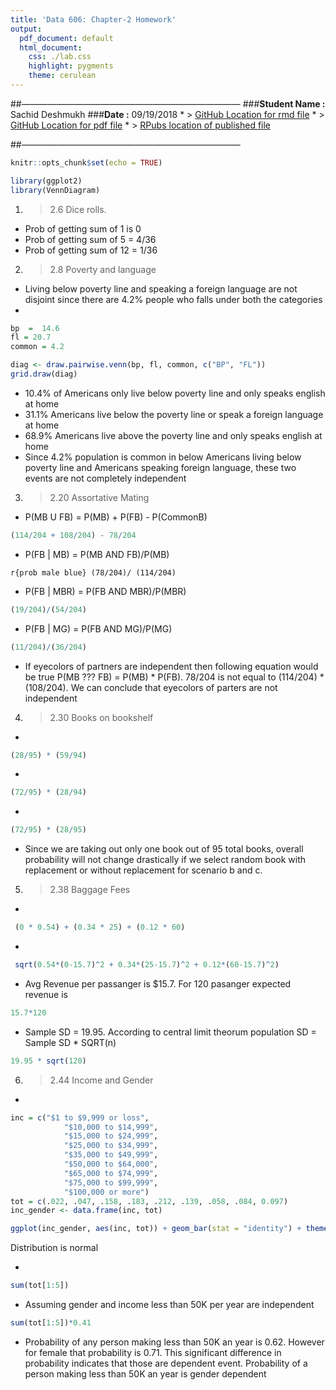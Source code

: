 ```yaml
---
title: 'Data 606: Chapter-2 Homework'
output:
  pdf_document: default
  html_document:
    css: ./lab.css
    highlight: pygments
    theme: cerulean
---
```


##---------------------------------------------------------------------------
###**Student Name :** Sachid Deshmukh
###**Date :** 09/19/2018
* > [GitHub Location for rmd file](https://github.com/mlforsachid/MSDSQ1/blob/master/Data606/Week2/Homework1/SachidVijay.Deshmukh60.Rmd)
* > [GitHub Location for pdf file](https://github.com/mlforsachid/MSDSQ1/blob/master/Data606/Week2/Homework1/SachidVijay.Deshmukh60.pdf)
* > [RPubs location of published file](http://rpubs.com/sachid/Data606Chapter2Homework)

##---------------------------------------------------------------------------

```r
knitr::opts_chunk$set(echo = TRUE)
```
```r
library(ggplot2)
library(VennDiagram)
```
1.  > 2.6 Dice rolls.
* Prob of getting sum of 1 is 0
* Prob of getting sum of 5 = 4/36
* Prob of getting sum of 12  = 1/36

2.  > 2.8 Poverty and language
* Living below poverty line and speaking a foreign language are not disjoint since there are 4.2% people who falls under both the categories
* 
```r
bp  =  14.6
fl = 20.7
common = 4.2

diag <- draw.pairwise.venn(bp, fl, common, c("BP", "FL"))
grid.draw(diag)
```

* 10.4% of Americans only live below poverty line and only speaks english at home
* 31.1% Americans live below the poverty line or speak a foreign language at home
* 68.9% Americans live above the poverty line and only speaks english at home
* Since 4.2% population is common in below Americans living below poverty line and Americans speaking foreign language, these two events are not completely independent

3.  > 2.20 Assortative Mating

* P(MB U FB) = P(MB) + P(FB) - P(CommonB)

```r
(114/204 + 108/204) - 78/204
```

* P(FB | MB) = P(MB AND FB)/P(MB)

```r{prob male blue}
(78/204)/ (114/204)
```

* P(FB | MBR) = P(FB AND MBR)/P(MBR)

```r
(19/204)/(54/204)
```

* P(FB | MG) = P(FB AND MG)/P(MG)

```r
(11/204)/(36/204)
```

* If eyecolors of partners are independent then following equation would be true P(MB ??? FB) = P(MB) * P(FB). 78/204 is not equal to (114/204) * (108/204). We can conclude that eyecolors of parters are not independent

4. > 2.30 Books on bookshelf

* 
```r
(28/95) * (59/94)
```

*
```r
(72/95) * (28/94)
```

*
```r
(72/95) * (28/95)
```

* Since we are taking out only one book out of 95 total books, overall probability will not change drastically if we select random book with replacement or without replacement for scenario b and c.

5. > 2.38 Baggage Fees

*
```r
 (0 * 0.54) + (0.34 * 25) + (0.12 * 60)
```

*
```r
 sqrt(0.54*(0-15.7)^2 + 0.34*(25-15.7)^2 + 0.12*(60-15.7)^2)
```

* Avg Revenue per passanger is $15.7. For 120 pasanger expected revenue is 
```r
15.7*120
```

* Sample SD = 19.95. According to central limit theorum population SD = Sample SD * SQRT(n)
```r
19.95 * sqrt(120)
```

6. > 2.44 Income and Gender

*
```r
inc = c("$1 to $9,999 or loss", 
            "$10,000 to $14,999", 
            "$15,000 to $24,999",
            "$25,000 to $34,999",
            "$35,000 to $49,999",
            "$50,000 to $64,000",
            "$65,000 to $74,999",
            "$75,000 to $99,999",
            "$100,000 or more")
tot = c(.022, .047, .158, .183, .212, .139, .058, .084, 0.097)
inc_gender <- data.frame(inc, tot)

ggplot(inc_gender, aes(inc, tot)) + geom_bar(stat = "identity") + theme(axis.text.x = element_text(angle = 45, hjust = 1))
```

Distribution is normal

*
```r
sum(tot[1:5])
```

* Assuming gender and income less than 50K per year are independent
```r
sum(tot[1:5])*0.41
```

* Probability of any person making less than 50K an year is 0.62. However for female that probability is 0.71. This significant difference in probability indicates that those are dependent event. Probability of a person making less than 50K an year is gender dependent